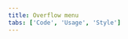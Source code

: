 ```yaml
---
title: Overflow menu
tabs: ['Code', 'Usage', 'Style']
---
```


<ComponentCode
    name="Overflow Menu"
    component="overflow-menu" 
    variation="overflow-menu"
    hasReactVersion
    >
</ComponentCode>
<ComponentDocs component="overflow-menu" ></ComponentDocs>
